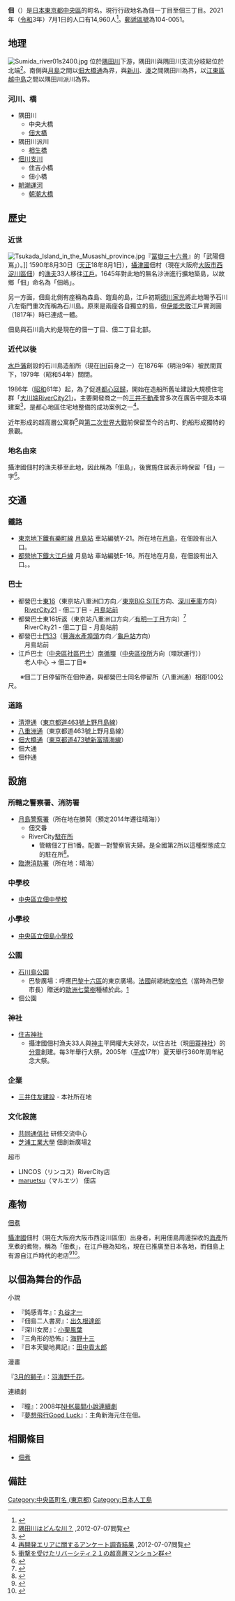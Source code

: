 {{Pathnav|日本|東京都|[[中央區_(東京都)|中央區]]|'''佃'''|frame=1|hide=y}}
{{Coord|35|39|57|N|139|47|11|E|display=title}}
{{Infobox Settlement
|official_name =  佃
|native_name =
|settlement_type = [[町|町]]
|image_skyline = Sumida river02s3072.jpg
|imagesize = 270px
|image_caption = 大川端RiverCity21
|image_flag =
|image_seal =
| image_map =
| map_caption =
| pushpin_map = Tokyo city
|subdivision_type = [[國家|國家]]
|subdivision_name = [[File:Flag_of_Japan.svg|border]] [[日本|日本]]
|subdivision_type1 = [[都道府縣|都道府縣]]
|subdivision_name1 = [[File:Flag_of_Tokyo_Prefecture.svg|25px]] [[東京都|東京都]]
|subdivision_type2 = [[東京都區部|特別區]]
|subdivision_name2 = [[File:Flag_of_Chuo,_Tokyo.svg|25px]] [[中央區_(東京都)|中央區]]
|subdivision_type3 =
|subdivision_name3 =
|established_title =
|established_date =
|government_type =
|leader_title =
|leader_name =
|area_magnitude =
|area_total_sq_mi =
|area_total_km2 =
|area_land_sq_mi =
|area_land_km2 =
|area_urban_sq_mi =
|area_urban_km2 =
|area_metro_km2 =
|area_metro_sq_mi =
|population_as_of= 2021年（令和3年）7月1日
|population_footnotes =
|population_total = 14960
|population_urban =
|population_metro =
|population_density_sq_mi =
|population_density_km2 =
| timezone = [[日本標準時間|JST]]
| utc_offset = +9
|timezone_DST =
|utc_offset_DST =
|latd=35|latm=39|lats=57|latNS=N
|longd=139|longm=47|longs=11|longEW=E
|elevation_footnotes=
|elevation_m =
|elevation_ft =
|postal_code_type = [[郵遞區號|郵遞區號]]
|postal_code = 104-0051　
|area_code = 03
|registration_plate = 品川
|website =
|footnotes =
}}
'''佃'''（{{jpn|j=佃|hg=つくだ|rm=Tsukuda|f=y}}）是[[日本|日本]][[東京都|東京都]][[中央區_(東京都)|中央區]]的町名。現行行政地名為佃一丁目至佃三丁目。2021年（[[令和|令和]]3年）7月1日的人口有14,960人<ref>{{Cite web |url=https://www.city.chuo.lg.jp/kusei/statisticaldata/zinko/tyuuoukunozinkousetaisuu.html |title=中央区の人口・世帯数（令和3年7月1日現在） |accessdate=2021-07-17 |archive-date=2013-08-17 |archive-url=http://www.city.chuo.lg.jp/syokai/tokeiderta/zinko/tyotyomebetuzinko/25tyoutyoubetuzinnkou/index.html |dead-url=no }}</ref>。[[郵遞區號|郵遞區號]]為104-0051。

== 地理 ==
[[File:Sumida_river01s2400.jpg|thumb]]
位於[[隅田川|隅田川]]下游，隅田川與隅田川支流分岐點位於北端<ref>[http://www.kensetsu.metro.tokyo.jp/kasenseibikeikaku/pdf/sumidagaiyou.pdf 隅田川はどんな川？] {{Wayback|url=http://www.kensetsu.metro.tokyo.jp/kasenseibikeikaku/pdf/sumidagaiyou.pdf |date=20120612171220 }},2012-07-07閲覧</ref>。南側與[[月島|月島]]之間以[[佃大橋通|佃大橋通]]為界，與[[新川_(東京都中央區)|新川]]、[[湊_(東京都中央區)|湊]]之間隅田川為界，以[[江東區_(東京都)|江東區]][[越中島|越中島]]之間以隅田川派川為界。

=== 河川、橋 ===
* 隅田川
** 中央大橋
** [[佃大橋|佃大橋]]
* 隅田川派川
** [[相生橋_(東京都)|相生橋]]
* [[佃川支川|佃川支川]]
** 住吉小橋
** 佃小橋
* [[朝潮運河|朝潮運河]]
** [[朝潮大橋|朝潮大橋]]

== 歷史 ==
=== 近世 ===
[[File:Tsukada_Island_in_the_Musashi_province.jpg|thumb]]『[[富嶽三十六景|冨嶽三十六景]]』的「武陽佃嶌」）。]]
1590年8月30日（[[天正_(日本)|天正]]18年8月1日），[[攝津國|攝津國]]佃村（現在大阪府[[大阪市|大阪市]][[西淀川區|西淀川區]][[佃_(大阪市)|佃]]）的[[漁夫|漁夫]]33人移往[[江戶|江戶]]。1645年對此地的無名沙洲進行擴地築島，以故鄉「佃」命名為「佃嶋」。

另一方面，佃島北側有座稱為森島、鎧島的島，江戶初期[[德川家光|德川家光]]將此地賜予石川八左衛門重次而稱為石川島。原來是兩座各自獨立的島，但[[伊能忠敬|伊能忠敬]]江戶實測圖（1817年）時已連成一體。

佃島與石川島大約是現在的佃一丁目、佃二丁目北部。

=== 近代以後 ===
[[水戶藩|水戶藩]]創設的石川島造船所（現在[[IHI|IHI]]前身之一）在1876年（明治9年）被民間買下，1979年（昭和54年）關閉。

1986年（[[昭和|昭和]]61年）起，為了促進[[都心回歸|都心回歸]]，開始在造船所舊址建設大規模住宅群「[[大川端RiverCity21|大川端RiverCity21]]」。主要開發商之一的[[三井不動產|三井不動產]]曾多次在廣告中提及本項建案<ref>{{Cite web |url=http://www.mfr.co.jp/cm/tvcm/top.html?mFlag=7 |title=三井不動產レジデンシャル テレビCM |access-date=2013-06-27 |archive-url=https://web.archive.org/web/20120929042253/http://www.mfr.co.jp/cm/tvcm/top.html?mFlag=7 |archive-date=2012-09-29 |dead-url=yes }}</ref>，是都心地區住宅地整備的成功案例之一<ref>[http://www.sumai-surfin.com/enquete_result/id08.html 再開発エリアに關するアンケート調査結果] {{Wayback|url=http://www.sumai-surfin.com/enquete_result/id08.html |date=20120213025109 }},2012-07-07閲覧</ref>。

近年形成的超高層公寓群<ref>[http://michikusa-ac.jp/archives/305363.html 衝撃を受けたリバーシティ２１の超高層マンション群]{{Wayback|url=http://michikusa-ac.jp/archives/305363.html |date=20130208042313 }}</ref>與[[第二次世界大戰|第二次世界大戰]]前保留至今的古町、釣船形成獨特的景觀。

=== 地名由來 ===
攝津國佃村的漁夫移至此地，因此稱為「佃島」，後實施住居表示時保留「佃」一字<ref>{{Cite web |url=http://www.city.chuo.lg.jp/syokai/tyomeiyurai/tsukuda/index.html |title=佃地区　中央区ホームページ |accessdate=2013-08-17 |archive-date=2013-03-12 |archive-url=https://web.archive.org/web/20130312122416/http://www.city.chuo.lg.jp/syokai/tyomeiyurai/tsukuda/index.html |dead-url=no }}</ref>。

== 交通 ==
=== 鐵路 ===
* [[東京地下鐵|東京地下鐵]][[東京地下鐵有樂町線|有樂町線]] [[月島站|月島站]] 車站編號Y-21。所在地在[[月島|月島]]，在佃設有出入口。
* [[都營地下鐵|都營地下鐵]][[都營地下鐵大江戶線|大江戶線]] 月島站 車站編號E-16。所在地在月島，在佃設有出入口。。

=== 巴士 ===
* 都營巴士[[都營巴士深川營業所#東16系統|東16]]（東京站八重洲口方向／[[東京國際展示場|東京BIG SITE]]方向、[[都營巴士深川營業所|深川車庫]]方向）<br>　[[大川端RiverCity21|RiverCity21]] - 佃二丁目 - [[月島站|月島站前]]
* 都營巴士東16折返（東京站八重洲口方向／[[有明_(江東區)|有明一丁目]]方向）<ref>{{Cite web |url=http://www.kotsu.metro.tokyo.jp/newsevent/news/bus/2012/bus_i_201203091_h.html |title=東12系統（東京站八重洲口-晴海埠頭）の廃止と同時に平成24年4月1日付で新設された |accessdate=2013-06-27 |archive-date=2013-05-13 |archive-url=https://web.archive.org/web/20130513201648/http://www.kotsu.metro.tokyo.jp/newsevent/news/bus/2012/bus_i_201203091_h.html |dead-url=no }}</ref><br>　RiverCity21 - 佃二丁目 - 月島站前
* 都營巴士[[都營巴士江東營業所#門33系統|門33]]（[[豐海町_(東京都中央區)|豐海水產埠頭]]方向／[[龜戶站|龜戶站]]方向）<br>　月島站前
* 江戶巴士（[[中央區社區巴士|中央區社區巴士]]）[[江戶巴士#南循環|南循環]]（[[中央區役所_(東京都)|中央區役所]]方向（環狀運行））<br>　老人中心 → 佃二丁目※
　　※佃二丁目停留所在佃仲通，與都營巴士同名停留所（八重洲通）相距100公尺｡
=== 道路 ===
* [[清澄通|清澄通]]（[[東京都道463號上野月島線|東京都道463號上野月島線]]）
* [[八重洲通|八重洲通]]（東京都道463號上野月島線）
* [[佃大橋通|佃大橋通]]（[[東京都道473號新富晴海線|東京都道473號新富晴海線]]）
* 佃大通
* 佃仲通

== 設施 ==
=== 所轄之警察署、消防署 ===
*[[月島警察署|月島警察署]]（所在地在勝鬨（預定2014年遷往晴海））
**佃交番
**RiverCity[[派出所|駐在所]]
***管轄佃2丁目1番。配置一對警察官夫婦。是全國第2所以這種型態成立的駐在所<ref>{{Cite web |url=http://www.shikoku-np.co.jp/national/life_topic/article.aspx?id=20020124000116 |title=東京、佃に夫婦駐在所 |accessdate=2013-06-27 |archive-date=2019-02-22 |archive-url=https://web.archive.org/web/20190222233813/http://www.shikoku-np.co.jp/national/life_topic/article.aspx?id=20020124000116 |dead-url=no }}</ref>。
* [[東京消防廳第一消防方面本部#臨港消防署|臨港消防署]]（所在地：晴海）

=== 中學校 ===
* [[中央區立佃中學校|中央區立佃中學校]]

=== 小學校 ===
* [[中央區立佃島小學校|中央區立佃島小學校]]

=== 公園 ===
* [[石川島公園|石川島公園]]
**巴黎廣場：呼應[[巴黎十六區|巴黎十六區]]的東京廣場。[[法國|法國]]前總統[[席哈克|席哈克]]（當時為巴黎市長）贈送的[[歐洲七葉樹|歐洲七葉樹]]種植於此。[https://web.archive.org/web/20061021041538/http://www.chuo-kanko.or.jp/guide/park/colum01.html]
* 佃公園
=== 神社 ===
* [[住吉神社_(東京都中央區)|住吉神社]]
** 攝津國佃村漁夫33人與[[神職_(神道)|神主]]平岡權大夫好次，以住吉社（現[[田蓑神社|田蓑神社]]）的[[分靈|分靈]]創建。每3年舉行大祭。2005年（[[平成|平成]]17年）夏天舉行360年周年紀念大祭。

=== 企業 ===
* [[三井住友建設|三井住友建設]] - 本社所在地

=== 文化設施 ===
* [[共同通信社|共同通信社]] 研修交流中心
* [[芝浦工業大學|芝浦工業大學]] 佃創新廣場[http://innovation-courier.net/archives/20111228-175752.html]{{Wayback|url=http://innovation-courier.net/archives/20111228-175752.html |date=20131006132329 }}
; 超市
* LINCOS（リンコス）RiverCity店
* [[maruetsu|maruetsu]]（マルエツ） 佃店

== 產物 ==
;[[佃煮|佃煮]]
[[攝津國|攝津國]]佃村（現在大阪府大阪市西淀川區佃）出身者，利用佃島周邊採收的[[海產|海產]]所烹煮的煮物，稱為「佃煮」，在江戶極為知名，現在已推廣至日本各地，而佃島上有源自江戶時代的老店<ref>{{Cite web |url=http://www.asahi-mullion.com/column/shinise/40331index.html |title=朝日マリオン「佃煮の老舗」 |accessdate=2013-06-27 |archive-date=2010-02-01 |archive-url=https://web.archive.org/web/20100201101616/http://www.asahi-mullion.com/column/shinise/40331index.html |dead-url=no }}</ref><ref>{{Cite web |url=http://www.mxtv.co.jp/tokyoproject/database/oa/20020429/20020429.html |title=東京プロジェクト(東京MXテレビ)「三軒の佃煮老舗」 |accessdate=2013-06-27 |archive-date=2016-03-04 |archive-url=https://web.archive.org/web/20160304204822/http://www.mxtv.co.jp/tokyoproject/database/oa/20020429/20020429.html |dead-url=no }}</ref>。

== 以佃為舞台的作品 ==
;小說
* 『鈍感青年』：[[丸谷才一|丸谷才一]]
* 『佃島二人書房』：[[出久根達郎|出久根達郎]]
* 『深川女房』：[[小栗風葉|小栗風葉]]
* 『三角形的恐怖』：[[海野十三|海野十三]]
* 『日本天變地異記』：[[田中貢太郎|田中貢太郎]]
;漫畫
『[[3月的獅子|3月的獅子]]』：[[羽海野千花|羽海野千花]]。
;連續劇
* 『瞳』：2008年[[日本放送協會|NHK]][[晨間小說連續劇|晨間小說連續劇]]
* 『[[夢想飛行Good_Luck|夢想飛行Good Luck]]』：主角新海元住在佃。

== 相關條目 ==
{{Commonscat|Tsukuda, Tokyo}}
* [[佃煮|佃煮]]

== 備註 ==
{{Reflist}}

{{中央區 (東京都)的町名}}

{{DEFAULTSORT:Tsukuda}}
[[Category:中央區町名_(東京都)|Category:中央區町名 (東京都)]]
[[Category:日本人工島|Category:日本人工島]]